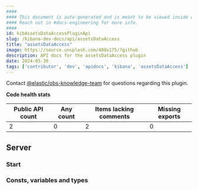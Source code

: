 ```yaml
---
####
#### This document is auto-generated and is meant to be viewed inside our experimental, new docs system.
#### Reach out in #docs-engineering for more info.
####
id: kibAssetsDataAccessPluginApi
slug: /kibana-dev-docs/api/assetsDataAccess
title: "assetsDataAccess"
image: https://source.unsplash.com/400x175/?github
description: API docs for the assetsDataAccess plugin
date: 2024-05-30
tags: ['contributor', 'dev', 'apidocs', 'kibana', 'assetsDataAccess']
---
```




Contact [@elastic/obs-knowledge-team](https://github.com/orgs/elastic/teams/obs-knowledge-team) for questions regarding this plugin.

**Code health stats**

| Public API count  | Any count | Items lacking comments | Missing exports |
|-------------------|-----------|------------------------|-----------------|
| 2 | 0 | 2 | 0 |

## Server

### Start
<DocDefinitionList data={[assetsDataAccessObj.server.start]}/>

### Consts, variables and types
<DocDefinitionList data={assetsDataAccessObj.server.misc}/>

